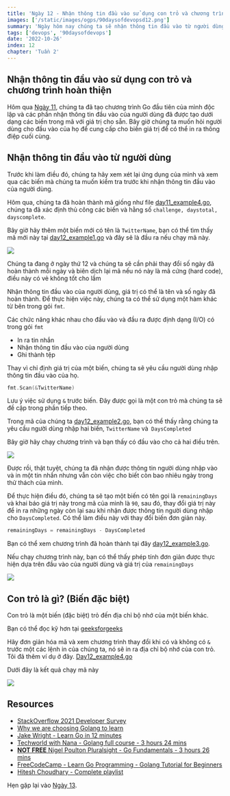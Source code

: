 ```yaml
---
title: 'Ngày 12 - Nhận thông tin đầu vào sử dụng con trỏ và chương trình hoàn thiện'
images: ['/static/images/ogps/90daysofdevopsd12.png']
summary: 'Ngày hôm nay chúng ta sẽ nhận thông tin đầu vào từ người dùng sử dụng con trỏ và tìm hiểu về con trỏ trong Go.'
tags: ['devops', '90daysofdevops']
date: '2022-10-26'
index: 12
chapter: 'Tuần 2'
---
```


<TOCInline toc={props.toc} asDisclosure />

## Nhận thông tin đầu vào sử dụng con trỏ và chương trình hoàn thiện

Hôm qua [Ngày 11](/courses/90-ngay-devops/ngay-11-bien-hang-so-kieu-du-lieu), chúng ta đã tạo chương trình Go đầu tiên của mình độc lập và các phần nhận thông tin đầu vào của người dùng đã được tạo dưới dạng các biến trong mã với giá trị cho sẵn. Bây giờ chúng ta muốn hỏi người dùng cho đầu vào của họ để cung cấp cho biến giá trị để có thể in ra thông điệp cuối cùng.

## Nhận thông tin đầu vào từ người dùng

Trước khi làm điều đó, chúng ta hãy xem xét lại ứng dụng của mình và xem qua các biến mà chúng ta muốn kiểm tra trước khi nhận thông tin đầu vào của người dùng.

Hôm qua, chúng ta đã hoàn thành mã giống như file [day11_example4.go](https://github.com/vntechies/90DaysOfDevOps/blob/main/2022/Days/Go/day11_example4.go), chúng ta đã xác định thủ công các biến và hằng số `challenge, daystotal, dayscomplete`.

Bây giờ hãy thêm một biến mới có tên là `TwitterName`, bạn có thể tìm thấy mã mới này tại [day12_example1.go](https://github.com/vntechies/90DaysOfDevOps/blob/main/2022/Days/Go/day12_example1.go) và đây sẽ là đầu ra nếu chạy mã này.

![](/static/images/assets/Day12_Go1.png)

Chúng ta đang ở ngày thứ 12 và chúng ta sẽ cần phải thay đổi số ngày đã hoàn thành mỗi ngày và biên dịch lại mã nếu nó này là mã cứng (hard code), điều này có vẻ không tốt cho lắm

Nhận thông tin đầu vào của người dùng, giá trị có thể là tên và số ngày đã hoàn thành. Để thực hiện việc này, chúng ta có thể sử dụng một hàm khác từ bên trong gói `fmt`.

Các chức năng khác nhau cho đầu vào và đầu ra được định dạng (I/O) có trong gói `fmt`

- In ra tin nhắn
- Nhận thông tin đầu vào của người dùng
- Ghi thành tệp

Thay vì chỉ định giá trị của một biến, chúng ta sẽ yêu cầu người dùng nhập thông tin đầu vào của họ.

```go
fmt.Scan(&TwitterName)
```

Lưu ý việc sử dụng `&` trước biến. Đây được gọi là một con trỏ mà chúng ta sẽ đề cập trong phần tiếp theo.

Trong mã của chúng ta [day12_example2.go](https://github.com/vntechies/90DaysOfDevOps/blob/main/2022/Days/Go/day12_example2.go), bạn có thể thấy rằng chúng ta yêu cầu người dùng nhập hai biến, `TwitterName` và` DaysCompleted`

Bây giờ hãy chạy chương trình và bạn thấy có đầu vào cho cả hai điều trên.

![](/static/images/assets/Day12_Go2.png)

Được rồi, thật tuyệt, chúng ta đã nhận được thông tin người dùng nhập vào và in một tin nhắn nhưng vẫn còn việc cho biết còn bao nhiêu ngày trong thử thách của mình.

Để thực hiện điều đó, chúng ta sẽ tạo một biến có tên gọi là `remainingDays` và khai báo giá trị này trong mã của mình là `90`, sau đó, thay đổi giá trị này để in ra những ngày còn lại sau khi nhận được thông tin người dùng nhập cho `DaysCompleted`. Có thể làm điều này với thay đổi biến đơn giản này.

```go
remainingDays = remainingDays - DaysCompleted
```

Bạn có thể xem chương trình đã hoàn thành tại đây [day12_example3.go](https://github.com/vntechies/90DaysOfDevOps/blob/main/2022/Days/Go/day12_example3.go).

Nếu chạy chương trình này, bạn có thể thấy phép tính đơn giản được thực hiện dựa trên đầu vào của người dùng và giá trị của `remainingDays`

![](/static/images/assets/Day12_Go3.png)

## Con trỏ là gì? (Biến đặc biệt)

Con trỏ là một biến (đặc biệt) trỏ đến địa chỉ bộ nhớ của một biến khác.

Bạn có thể đọc kỹ hơn tại [geeksforgeeks](https://www.geeksforgeeks.org/pointers-in-golang/)

Hãy đơn giản hóa mã và xem chương trình thay đổi khi có và không có `&` trước một các lệnh in của chúng ta, nó sẽ in ra địa chỉ bộ nhớ của con trỏ. Tôi đã thêm ví dụ ở đây. [Day12_example4.go](https://github.com/vntechies/90DaysOfDevOps/blob/main/2022/Days/Go/day12_example4.go)

Dưới đây là kết quả chạy mã này

![](/static/images/assets/Day12_Go4.png)

## Resources

- [StackOverflow 2021 Developer Survey](https://insights.stackoverflow.com/survey/2021)
- [Why we are choosing Golang to learn](https://www.youtube.com/watch?v=7pLqIIAqZD4&t=9s)
- [Jake Wright - Learn Go in 12 minutes](https://www.youtube.com/watch?v=C8LgvuEBraI&t=312s)
- [Techworld with Nana - Golang full course - 3 hours 24 mins](https://www.youtube.com/watch?v=yyUHQIec83I)
- [**NOT FREE** Nigel Poulton Pluralsight - Go Fundamentals - 3 hours 26 mins](https://www.pluralsight.com/courses/go-fundamentals)
- [FreeCodeCamp - Learn Go Programming - Golang Tutorial for Beginners](https://www.youtube.com/watch?v=YS4e4q9oBaU&t=1025s)
- [Hitesh Choudhary - Complete playlist](https://www.youtube.com/playlist?list=PLRAV69dS1uWSR89FRQGZ6q9BR2b44Tr9N)

Hẹn gặp lại vào [Ngày 13](/courses/90-ngay-devops/ngay-13-tweet-tien-trinh-cua-ban-voi-ung-dung-moi-cua-chung-ta).

